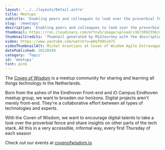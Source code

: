 ```yaml
---
layout: '../../layouts/Detail.astro'
title: Meetups
subtitle: 'Enabling peers and colleagues to look over the proverbial fence by co-organizing events for the Coven of Wisdom meetup community'
slug: '/meetups'
description: 'Enabling peers and colleagues to look over the proverbial fence by co-organizing events for the Coven of Wisdom meetup community'
thumbnail: https://res.cloudinary.com/mrtnvh/image/upload/v1673092356/mrtnvh.com/mrtnvh_Highly_photorealistic_3d_rendering_of_gender-fluid_magic_6c59dd38-80e5-4bc9-92ff-151eda3fc43c_copy.jpg
thumbnailCredits: 'Thumnail generated by MidJourney with the description *"Highly photorealistic 3d rendering of gender-fluid magician hovering above a glowing orb containing holographic images of memories, knowledge and ideas concerning technology."*'
video: https://www.youtube.com/watch?v=pOqfOdSiA7I
videoThumbnailAlt: Michel Grootjans at Coven of Wisdom Agile Extravaganza on YouTube
datePublished: 20220430
category: 'Topic'
id: 'meetups'
tint: pink
---
```


The [Coven of Wisdom](https://covenofwisdom.io/) is a meetup community for sharing and learning all things technology in the Netherlands.

Born from the ashes of the Eindhoven Front-end and iO Campus Eindhoven meetup group, we want to broaden our horizons. Digital projects aren't merely front-end. They're a collaborative effort between all types of technologies and experts.

With the Coven of Wisdom, we want to encourage digital talents to take a look over the proverbial fence and share insights on other parts of the tech stack. All this in a very accessible, informal way, every first Thursday of each season

Check out our events at [covenofwisdom.io](https://covenofwisdom.io/)
